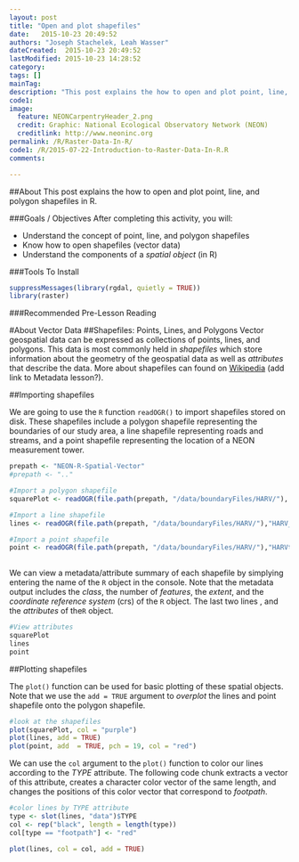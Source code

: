```yaml
---
layout: post
title: "Open and plot shapefiles"
date:   2015-10-23 20:49:52
authors: "Joseph Stachelek, Leah Wasser"
dateCreated:  2015-10-23 20:49:52
lastModified: 2015-10-23 14:28:52
category: 
tags: []
mainTag: 
description: "This post explains the how to open and plot point, line, and polygon shapefiles in R."
code1: 
image:
  feature: NEONCarpentryHeader_2.png
  credit: Graphic: National Ecological Observatory Network (NEON)
  creditlink: http://www.neoninc.org
permalink: /R/Raster-Data-In-R/
code1: /R/2015-07-22-Introduction-to-Raster-Data-In-R.R
comments:

---
```


##About
This post explains the how to open and plot point, line, and polygon shapefiles in R.

###Goals / Objectives
After completing this activity, you will:

 * Understand the concept of point, line, and polygon shapefiles
 * Know how to open shapefiles (vector data)
 * Understand the components of a _spatial object_ (in R)
 
###Tools To Install

```r
suppressMessages(library(rgdal, quietly = TRUE))
library(raster)
```

###Recommended Pre-Lesson Reading

#About Vector Data
##Shapefiles: Points, Lines, and Polygons
Vector geospatial data can be expressed as collections of points, lines, and polygons. This data is most commonly held in _shapefiles_ which store information about the geometry of the geospatial data as well as _attributes_ that describe the data. More about shapefiles can found on [Wikipedia](https://en.wikipedia.org/wiki/Shapefile) (add link to Metadata lesson?).

##Importing shapefiles

We are going to use the `R` function `readOGR()` to import shapefiles stored on disk. These shapefiles include a polygon shapefile representing the boundaries of our study area, a line shapefile representing roads and streams, and a point shapefile representing the location of a NEON measurement tower.

```r
prepath <- "NEON-R-Spatial-Vector"
#prepath <- ".."

#Import a polygon shapefile 
squarePlot <- readOGR(file.path(prepath, "/data/boundaryFiles/HARV/"), "HarClip_UTMZ18")

#Import a line shapefile
lines <- readOGR(file.path(prepath, "/data/boundaryFiles/HARV/"),"HARV_roadStream")

#Import a point shapefile 
point <- readOGR(file.path(prepath, "/data/boundaryFiles/HARV/"),"HARVtower_UTM18N")
  
```

We can view a metadata/attribute summary of each shapefile by simplying entering the name of the `R` object in the console. Note that the metadata output includes the _class_, the number of _features_, the _extent_, and the _coordinate reference system_ (crs) of the `R` object. The last two lines , and the _attributes_ of the`R` object.  

```r
#View attributes
squarePlot
lines
point

```

##Plotting shapefiles

The `plot()` function can be used for basic plotting of these spatial objects. Note that we use the `add = TRUE` argument to _overplot_ the lines and point shapefile onto the polygon shapefile. 

```r
#look at the shapefiles
plot(squarePlot, col = "purple")
plot(lines, add = TRUE)
plot(point, add  = TRUE, pch = 19, col = "red")
```

We can use the `col` argument to the `plot()` function to color our lines according to the _TYPE_ attribute. The following code chunk extracts a vector of this attribute, creates a character color vector of the same length, and changes the positions of this color vector that correspond to _footpath_.

```r
#color lines by TYPE attribute
type <- slot(lines, "data")$TYPE
col <- rep("black", length = length(type))
col[type == "footpath"] <- "red"

plot(lines, col = col, add = TRUE)
```
